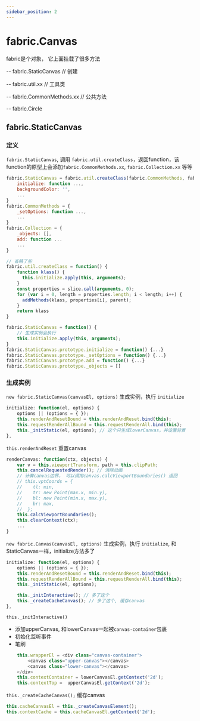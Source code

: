 ```yaml
---
sidebar_position: 2
---
```


# fabric.Canvas


fabric是个对象， 它上面挂载了很多方法

-- fabric.StaticCanvas // 创建

-- fabric.util.xx // 工具类

-- fabric.CommonMethods.xx // 公共方法

-- fabric.Circle

## fabric.StaticCanvas

### 定义

`fabric.StaticCanvas`, 调用 `fabric.util.createClass`，返回function，该function的原型上会添加`fabric.CommonMethods.xx`, `fabric.Collection.xx` 等等

```js title="部分源代码"
fabric.StaticCanvas = fabric.util.createClass(fabric.CommonMethods, fabric.Collection, {
    initialize: function ...,
    backgroundColor: '',
    ...
}
fabric.CommonMethods = {
    _setOptions: function ...,
    ...
}
fabric.Collection = {
    _objects: [],
    add: function ...
    ...
}

// 省略了些
fabric.util.createClass = function() {
    function klass() {
      this.initialize.apply(this, arguments);
    }
    const properties = slice.call(arguments, 0);
    for (var i = 0, length = properties.length; i < length; i++) {
      addMethods(klass, properties[i], parent);
    }
    return klass
}
```

```js  title="执行后"
fabric.StaticCanvas = function() {
    // 生成实例会执行
    this.initialize.apply(this, arguments);
}
fabric.StaticCanvas.prototype.initialize = function() {...}
fabric.StaticCanvas.prototype._setOptions = function() {...}
fabric.StaticCanvas.prototype.add = function() {...}
fabric.StaticCanvas.prototype._objects = []
```

### 生成实例
`new fabric.StaticCanvas(canvasEl, options)` 生成实例，执行 `initialize`

```js title="源代码"
initialize: function(el, options) {
    options || (options = { });
    this.renderAndResetBound = this.renderAndReset.bind(this);
    this.requestRenderAllBound = this.requestRenderAll.bind(this);
    this._initStatic(el, options); // 这个只生成loverCanvas，并设置背景
},
```

`this.renderAndReset` 重置canvas

```js title="源代码"
renderCanvas: function(ctx, objects) {
    var v = this.viewportTransform, path = this.clipPath;
    this.cancelRequestedRender(); // 消除动画
    // 计算canvas边界， 可以调用canvas.calcViewportBoundaries() 返回
    // this.vptCoords = {
    //    tl: min,
    //    tr: new Point(max.x, min.y),
    //    bl: new Point(min.x, max.y),
    //    br: max,
    //  };
    this.calcViewportBoundaries(); 
    this.clearContext(ctx);
    ...
}
```

`new fabric.Canvas(canvasEl, options)` 生成实例，执行 `initialize`, 和 StaticCanvas一样，initialize方法多了

```js title="源代码"
initialize: function(el, options) {
    options || (options = { });
    this.renderAndResetBound = this.renderAndReset.bind(this);
    this.requestRenderAllBound = this.requestRenderAll.bind(this);
    this._initStatic(el, options);

    this._initInteractive(); // 多了这个
    this._createCacheCanvas(); // 多了这个, 缓存canvas
},
```
`this._initInteractive()`
- 添加upperCanvas, 和lowerCanvas一起被`canvas-container`包裹
- 初始化监听事件
- 笔刷

```js title="伪代码"
    this.wrapperEl = <div class="canvas-container'>
        <canvas class="upper-canvas"></canvas>
        <canvas class="lower-canvas"></canvas>
    </div>
    this.contextContainer = lowerCanvasEl.getContext('2d');
    this.contextTop =  upperCanvasEl.getContext('2d');

```

`this._createCacheCanvas();` 缓存canvas

```js
this.cacheCanvasEl = this._createCanvasElement();
this.contextCache = this.cacheCanvasEl.getContext('2d');
```
